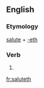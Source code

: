 ==English==

===Etymology===
[[salute]] + [[-eth]]

===Verb===
{{head|en|verb form}}

# {{en-archaic third-person singular of|salute}}

[[fr:saluteth]]